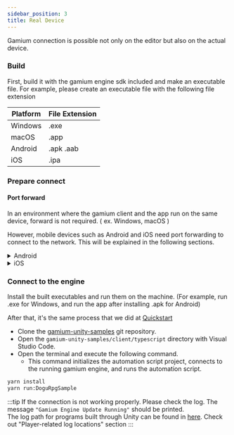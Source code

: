 ```yaml
---
sidebar_position: 3
title: Real Device
---
```



Gamium connection is possible not only on the editor but also on the actual device.

### Build

First, build it with the gamium engine sdk included and make an executable file.
For example, please create an executable file with the following file extension

| Platform | File Extension |
| -------- | -------------- |
| Windows  | .exe           |
| macOS    | .app           |
| Android  | .apk .aab      |
| iOS      | .ipa           |

### Prepare connect

#### Port forward

In an environment where the gamium client and the app run on the same device, forward is not required. ( ex. Windows, macOS )

However, mobile devices such as Android and iOS need port forwarding to connect to the network.
This will be explained in the following sections.

<Details>
<summary mdxType="summary">Android</summary>

#### Device to PC

- Please connect the Android device and PC with a USB cable, and keep it connected.
- Please use a USB cable that supports data transfer.
- Enable Developer Options
- Enable USB Debugging
- When the message "Do you want to allow USB debugging?" appears on the Android device screen, always check Allow on this computer and click OK to accept it.

#### Install [adb](https://developer.android.com/tools/adb)

You need a tool called adb. If you already have adb installed, you can skip this course. If not please install [Android Platform Tools](https://developer.android.com/tools/releases/platform-tools) on your PC.

- Run a shell such as CMD, Terminal, etc. on your PC.
- Navigate to the decompressed platform tools folder
- Please check if the connected device comes out when executing the command below

  ```bash
  ./adb devices
  ```

  If the output is as shown below, the device connection is successful.

  ```bash
  List of devices attached
  SOMETHING_LIKE_ID    device
  ```

#### adb forward

- Please execute the command below to port forward.
  ```bash
  ./adb forward tcp:50061 tcp:50061
  ```
- Please check whether port forward is completed

  ```bash
  ./adb forward --list
  ```

  If it's printed as below, it's done.

  ```bash
  SOMETHING_LIKE_ID tcp:50061 tcp:50061
  ```

</Details>

<Details>
<summary mdxType="summary">iOS</summary>

:::caution
iOS devices can only be connected if the PC is macOS.
:::

#### Device to PC

- Please connect the iOS device and macOS PC with a USB cable, and keep it connected.
- Please use a USB cable that supports data transfer.

#### Install [mobiledevice](https://github.com/imkira/mobiledevice)

There may be various methods for iOS port forwarding, but we prefer to use the [mobiledevice](https://github.com/imkira/mobiledevice).
If you already have mobiledevice installed, you can skip this course. If not please install [mobiledevice](https://github.com/imkira/mobiledevice) on your PC.

- Run a shell such as Terminal, etc. on your PC.
- Please check if the connected device comes out when executing the command below

  ```bash
  mobiledevice list_devices
  ```

  If the output is as shown below, the device connection is successful.

  ```bash
  SOMETHING_LIKE_ID
  ```

#### mobiledevice forward

- Please execute the command below to port forward.

  ```bash
  ./mobiledevice tunnel 50061 50061
  ```

  If it is printed as below, the forwarding is in progress. `Please keep the window without closing the terminal`. Closing the window interrupts forwarding.

  ```bash
  Tunneling from local port 50061 to device port 50061...
  ```

</Details>

### Connect to the engine

Install the built executables and run them on the machine. (For example, run .exe for Windows, and run the app after installing .apk for Android)

After that, it's the same process that we did at [Quickstart](quick-start#connect-to-the-engine)

- Clone the [gamium-unity-samples](https://github.com/dogu-team/gamium-unity-samples) git repository.
- Open the `gamium-unity-samples/client/typescript` directory with Visual Studio Code.
- Open the terminal and execute the following command.
  - This command initializes the automation script project, connects to the running gamium engine, and runs the automation script.

```bash
yarn install
yarn run:DoguRpgSample
```

:::tip
If the connection is not working properly. Please check the log. The message `"Gamium Engine Update Running"` should be printed.  
The log path for programs built through Unity can be found in [here](https://docs.unity3d.com/2021.3/Documentation/Manual/LogFiles.html). Check out "Player-related log locations" section
:::
